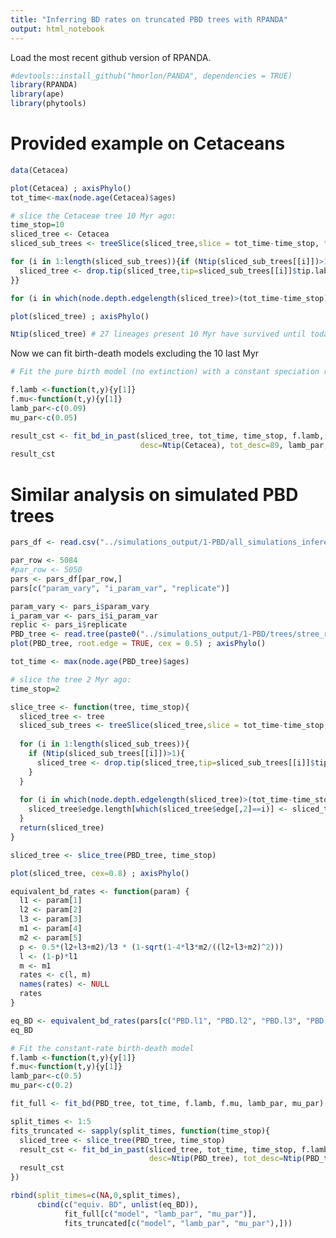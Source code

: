 ```yaml
---
title: "Inferring BD rates on truncated PBD trees with RPANDA"
output: html_notebook
---
```


Load the most recent github version of RPANDA.

```r
#devtools::install_github("hmorlon/PANDA", dependencies = TRUE)
library(RPANDA)
library(ape)
library(phytools)
```

# Provided example on Cetaceans

```r
data(Cetacea)

plot(Cetacea) ; axisPhylo()
tot_time<-max(node.age(Cetacea)$ages)

# slice the Cetaceae tree 10 Myr ago:
time_stop=10
sliced_tree <- Cetacea
sliced_sub_trees <- treeSlice(sliced_tree,slice = tot_time-time_stop, trivial=TRUE)

for (i in 1:length(sliced_sub_trees)){if (Ntip(sliced_sub_trees[[i]])>1){
  sliced_tree <- drop.tip(sliced_tree,tip=sliced_sub_trees[[i]]$tip.label[2:Ntip(sliced_sub_trees[[i]])])
}}

for (i in which(node.depth.edgelength(sliced_tree)>(tot_time-time_stop))){sliced_tree$edge.length[which(sliced_tree$edge[,2]==i)] <- sliced_tree$edge.length[which(sliced_tree$edge[,2]==i)]-time_stop}

plot(sliced_tree) ; axisPhylo()
```

```r
Ntip(sliced_tree) # 27 lineages present 10 Myr have survived until today
```

Now we can fit birth-death models excluding the 10 last Myr

```r
# Fit the pure birth model (no extinction) with a constant speciation rate

f.lamb <-function(t,y){y[1]}
f.mu<-function(t,y){y[1]}
lamb_par<-c(0.09)
mu_par<-c(0.05)

result_cst <- fit_bd_in_past(sliced_tree, tot_time, time_stop, f.lamb, f.mu, 
                             desc=Ntip(Cetacea), tot_desc=89, lamb_par, mu_par, dt=1e-3)
result_cst
```

# Similar analysis on simulated PBD trees

```r
pars_df <- read.csv("../simulations_output/1-PBD/all_simulations_inference.csv")

par_row <- 5084
#par_row <- 5050
pars <- pars_df[par_row,]
pars[c("param_vary", "i_param_var", "replicate")]
```

```r
param_vary <- pars_i$param_vary
i_param_var <- pars_i$i_param_var
replic <- pars_i$replicate
PBD_tree <- read.tree(paste0("../simulations_output/1-PBD/trees/stree_random-par",param_vary,"-var",i_param_var,"-rep",replic,".nwk"))
plot(PBD_tree, root.edge = TRUE, cex = 0.5) ; axisPhylo()
```

```r
tot_time <- max(node.age(PBD_tree)$ages)

# slice the tree 2 Myr ago:
time_stop=2

slice_tree <- function(tree, time_stop){
  sliced_tree <- tree
  sliced_sub_trees <- treeSlice(sliced_tree,slice = tot_time-time_stop, trivial=TRUE)
  
  for (i in 1:length(sliced_sub_trees)){
    if (Ntip(sliced_sub_trees[[i]])>1){
      sliced_tree <- drop.tip(sliced_tree,tip=sliced_sub_trees[[i]]$tip.label[2:Ntip(sliced_sub_trees[[i]])])
    }
  }
  
  for (i in which(node.depth.edgelength(sliced_tree)>(tot_time-time_stop))){
    sliced_tree$edge.length[which(sliced_tree$edge[,2]==i)] <- sliced_tree$edge.length[which(sliced_tree$edge[,2]==i)]-time_stop
  }
  return(sliced_tree)
}

sliced_tree <- slice_tree(PBD_tree, time_stop)

plot(sliced_tree, cex=0.8) ; axisPhylo()
```

```r
equivalent_bd_rates <- function(param) {
  l1 <- param[1]
  l2 <- param[2]
  l3 <- param[3]
  m1 <- param[4]
  m2 <- param[5]
  p <- 0.5*(l2+l3+m2)/l3 * (1-sqrt(1-4*l3*m2/((l2+l3+m2)^2)))
  l <- (1-p)*l1
  m <- m1
  rates <- c(l, m)
  names(rates) <- NULL
  rates
}

eq_BD <- equivalent_bd_rates(pars[c("PBD.l1", "PBD.l2", "PBD.l3", "PBD.mu1", "PBD.mu2")])
eq_BD
```

```r
# Fit the constant-rate birth-death model
f.lamb <-function(t,y){y[1]}
f.mu<-function(t,y){y[1]}
lamb_par<-c(0.5)
mu_par<-c(0.2)

fit_full <- fit_bd(PBD_tree, tot_time, f.lamb, f.mu, lamb_par, mu_par)

split_times <- 1:5
fits_truncated <- sapply(split_times, function(time_stop){
  sliced_tree <- slice_tree(PBD_tree, time_stop)
  result_cst <- fit_bd_in_past(sliced_tree, tot_time, time_stop, f.lamb, f.mu, 
                               desc=Ntip(PBD_tree), tot_desc=Ntip(PBD_tree), lamb_par, mu_par, dt=1e-3)
  result_cst
})

rbind(split_times=c(NA,0,split_times), 
      cbind(c("equiv. BD", unlist(eq_BD)), 
            fit_full[c("model", "lamb_par", "mu_par")], 
            fits_truncated[c("model", "lamb_par", "mu_par"),]))
```






